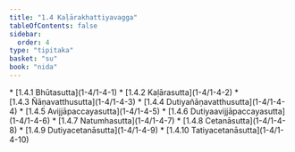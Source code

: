 ```yaml
---
title: "1.4 Kaḷārakhattiyavagga"
tableOfContents: false
sidebar:
  order: 4
type: "tipitaka"
basket: "su"
book: "nida"
---
```



<DynamicBreadcrumb />



<TableOfContents book="nida" section="1.4">
* [1.4.1 Bhūtasutta](1-4/1-4-1)
* [1.4.2 Kaḷārasutta](1-4/1-4-2)
* [1.4.3 Ñāṇavatthusutta](1-4/1-4-3)
* [1.4.4 Dutiyañāṇavatthusutta](1-4/1-4-4)
* [1.4.5 Avijjāpaccayasutta](1-4/1-4-5)
* [1.4.6 Dutiyaavijjāpaccayasutta](1-4/1-4-6)
* [1.4.7 Natumhasutta](1-4/1-4-7)
* [1.4.8 Cetanāsutta](1-4/1-4-8)
* [1.4.9 Dutiyacetanāsutta](1-4/1-4-9)
* [1.4.10 Tatiyacetanāsutta](1-4/1-4-10)
</TableOfContents>